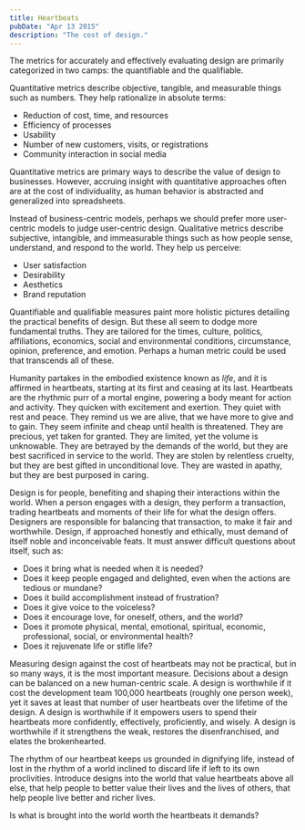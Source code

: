 ```yaml
---
title: Heartbeats
pubDate: "Apr 13 2015"
description: "The cost of design."
---
```


The metrics for accurately and effectively evaluating design are primarily categorized in two camps: the quantifiable and the qualifiable.

Quantitative metrics describe objective, tangible, and measurable things such as numbers. They help rationalize in absolute terms:

- Reduction of cost, time, and resources
- Efficiency of processes
- Usability
- Number of new customers, visits, or registrations
- Community interaction in social media

Quantitative metrics are primary ways to describe the value of design to businesses. However, accruing insight with quantitative approaches often are at the cost of individuality, as human behavior is abstracted and generalized into spreadsheets.

Instead of business-centric models, perhaps we should prefer more user-centric models to judge user-centric design. Qualitative metrics describe subjective, intangible, and immeasurable things such as how people sense, understand, and respond to the world. They help us perceive:

- User satisfaction
- Desirability
- Aesthetics
- Brand reputation

Quantifiable and qualifiable measures paint more holistic pictures detailing the practical benefits of design. But these all seem to dodge more fundamental truths. They are tailored for the times, culture, politics, affiliations, economics, social and environmental conditions, circumstance, opinion, preference, and emotion. Perhaps a human metric could be used that transcends all of these.

Humanity partakes in the embodied existence known as *life*, and it is affirmed in heartbeats, starting at its first and ceasing at its last. Heartbeats are the rhythmic purr of a mortal engine, powering a body meant for action and activity. They quicken with excitement and exertion. They quiet with rest and peace. They remind us we are alive, that we have more to give and to gain. They seem infinite and cheap until health is threatened. They are precious, yet taken for granted. They are limited, yet the volume is unknowable. They are betrayed by the demands of the world, but they are best sacrificed in service to the world. They are stolen by relentless cruelty, but they are best gifted in unconditional love. They are wasted in apathy, but they are best purposed in caring.

Design is for people, benefiting and shaping their interactions within the world. When a person engages with a design, they perform a transaction, trading heartbeats and moments of their life for what the design offers. Designers are responsible for balancing that transaction, to make it fair and worthwhile. Design, if approached honestly and ethically, must demand of itself noble and  inconceivable feats. It must answer difficult questions about itself, such as:

- Does it bring what is needed when it is needed?
- Does it keep people engaged and delighted, even when the actions are tedious or mundane?
- Does it build accomplishment instead of frustration?
- Does it give voice to the voiceless?
- Does it encourage love, for oneself, others, and the world?
- Does it promote physical, mental, emotional, spiritual, economic, professional, social, or environmental health?
- Does it rejuvenate life or stifle life?

Measuring design against the cost of heartbeats may not be practical, but in so many ways, it is the most important measure. Decisions about a design can be balanced on a new human-centric scale. A design is worthwhile if it cost the development team 100,000 heartbeats (roughly one person week), yet it saves at least that number of user heartbeats over the lifetime of the design. A design is worthwhile if it empowers users to spend their heartbeats more confidently, effectively, proficiently, and wisely. A design is worthwhile if it strengthens the weak, restores the disenfranchised, and elates the brokenhearted.

The rhythm of our heartbeat keeps us grounded in dignifying life, instead of lost in the rhythm of a world inclined to discard life if left to its own proclivities. Introduce designs into the world that value heartbeats above all else, that help people to better value their lives and the lives of others, that help people live better and richer lives.

Is what is brought into the world worth the heartbeats it demands?
